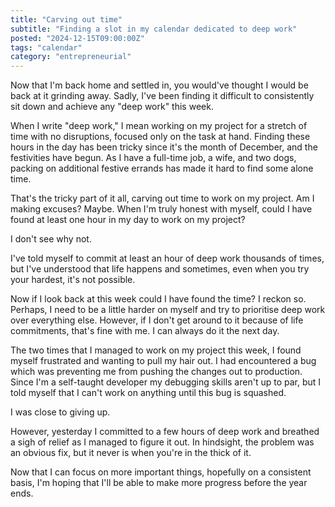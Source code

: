```yaml
---
title: "Carving out time"
subtitle: "Finding a slot in my calendar dedicated to deep work"
posted: "2024-12-15T09:00:00Z"
tags: "calendar"
category: "entrepreneurial"
---
```


Now that I'm back home and settled in, you would've thought I would be back at it grinding away. Sadly, I've been finding it difficult to consistently sit down and achieve any "deep work" this week.

When I write "deep work," I mean working on my project for a stretch of time with no disruptions, focused only on the task at hand. Finding these hours in the day has been tricky since it's the month of December, and the festivities have begun. As I have a full-time job, a wife, and two dogs, packing on additional festive errands has made it hard to find some alone time.

That's the tricky part of it all, carving out time to work on my project. Am I making excuses? Maybe. When I'm truly honest with myself, could I have found at least one hour in my day to work on my project?

I don't see why not.

I've told myself to commit at least an hour of deep work thousands of times, but I've understood that life happens and sometimes, even when you try your hardest, it's not possible.

Now if I look back at this week could I have found the time? I reckon so. Perhaps, I need to be a little harder on myself and try to prioritise deep work over everything else. However, if I don't get around to it because of life commitments, that's fine with me. I can always do it the next day.

The two times that I managed to work on my project this week, I found myself frustrated and wanting to pull my hair out. I had encountered a bug which was preventing me from pushing the changes out to production. Since I'm a self-taught developer my debugging skills aren't up to par, but I told myself that I can't work on anything until this bug is squashed.

I was close to giving up.

However, yesterday I committed to a few hours of deep work and breathed a sigh of relief as I managed to figure it out. In hindsight, the problem was an obvious fix, but it never is when you're in the thick of it.

Now that I can focus on more important things, hopefully on a consistent basis, I'm hoping that I'll be able to make more progress before the year ends.
